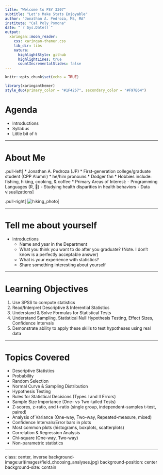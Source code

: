 ```yaml
---
title: "Welcome to PSY 3307"
subtitle: "Let's Make Stats Enjoyable"
author: "Jonathan A. Pedroza, MS, MA"
institute: "Cal Poly Pomona"
date: "`r Sys.Date()`"
output:
  xaringan::moon_reader:
    css: xaringan-themer.css
    lib_dir: libs
    nature:
      highlightStyle: github
      highlightLines: true
      countIncrementalSlides: false
---
```


```r
knitr::opts_chunk$set(echo = TRUE)
```

```r
library(xaringanthemer)
style_duo(primary_color = "#1F4257", secondary_color = "#F97B64")
```

# Agenda

* Introductions
* Syllabus
* Little bit of `R`

---

# About Me

.pull-left[
* Jonathan A. Pedroza (JP)
* First-generation college/graduate student (CPP Alumni)
* he/him pronouns
* Dodger fan
* Hobbies include: fishing, hiking, cooking, & coffee
* Primary Areas of Interest:
  - Programming Languages (R, 🐍)
  - Studying health disparities in health behaviors
  - Data visualizations
]

.pull-right[
![hiking_photo](images/jp_ko_hiking.jpg)
]

---

# Tell me about yourself

* Introductions
  - Name and year in the Department
  - What you think you want to do after you graduate? (Note. I don't know is a perfectly acceptable answer)
  - What is your experience with statistics?
  - Share something interesting about yourself

---

# Learning Objectives

1. Use SPSS to compute statistics
2. Read/Interpret Descriptive & Inferential Statistics
3. Understand & Solve Formulas for Statistical Tests
4. Understand Sampling, Statistical Null Hypothesis Testing, Effect Sizes, Confidence Intervals
5. Demonstrate ability to apply these skills to test hypotheses using real data

---

# Topics Covered

* Descriptive Statistics
* Probability
* Random Selection 
* Normal Curve & Sampling Distribution
* Hypothesis Testing
* Rules for Statistical Decisions (Types I and II Errors)
* Sample Size Importance (One- vs Two-tailed Tests)
* Z-scores, z-ratio, and t-ratio (single group, independent-samples t-test, paired)
* Analysis of Variance (One-way, Two-way, Repeated-measure, mixed)
* Confidence Intervals/Error bars in plots
* Most common plots (histograms, boxplots, scatterplots)
* Correlation & Regression Analysis
* Chi-square (One-way, Two-way)
* Non-parametric statistics

---

class: center, inverse
background-image:url(images/field_choosing_analyses.jpg)
background-position: center
background-size: contain
